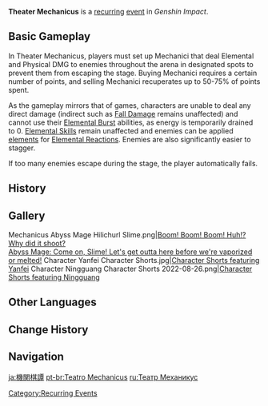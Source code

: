 '''Theater Mechanicus''' is a [[:Category:Recurring Events|recurring]] [[event]] in ''Genshin Impact''.

==Basic Gameplay==
In Theater Mechanicus, players must set up Mechanici that deal Elemental and Physical DMG to enemies throughout the arena in designated spots to prevent them from escaping the stage. Buying Mechanici requires a certain number of points, and selling Mechanici recuperates up to 50-75% of points spent.

As the gameplay mirrors that of {{w|tower defense}} games, characters are unable to deal any direct damage (indirect such as [[Fall Damage]] remains unaffected) and cannot use their [[Elemental Burst]] abilities, as energy is temporarily drained to 0. [[Elemental Skill]]s remain unaffected and enemies can be applied [[elements]] for [[Elemental Reactions]]. Enemies are also significantly easier to stagger.

If too many enemies escape during the stage, the player automatically fails.
<!--
==Upcoming Run==
{{Transclude|Theater Mechanicus/20XX-XX-XX|main=1}}
-->

==History==
{{Event History Table}}

==Gallery==
<gallery>
Mechanicus Abyss Mage Hilichurl Slime.png|[https://www.hoyolab.com/article/172200 Boom! Boom! Boom! Huh!? Why did it shoot?<br />Abyss Mage: Come on, Slime! Let's get outta here before we're vaporized or melted!]
Character Yanfei Character Shorts.jpg|[https://twitter.com/GenshinImpact/status/1420232549465477123 Character Shorts featuring Yanfei] <!--2021-07-28-->
Character Ningguang Character Shorts 2022-08-26.png|[https://twitter.com/GenshinImpact/status/1563013369719918592 Character Shorts featuring Ningguang] <!-- 2022-08-26 -->
</gallery>

==Other Languages==
{{Other Languages
|en      = Theater Mechanicus
|zhs     = 机关棋谭
|zhs_rm  = Jīguān Qítán
|zht     = 機關棋譚
|zht_rm  = Jīguān Qítán
|zh_tl   = Chess Tales of Mechanism
|zh_note = {{Lang|zh=棋谭|zh_rm=Qítán|mini=1}} may be a pun on {{Lang|zh=奇谭|zh_rm=Qítán|mini=1}} meaning "Curious Tales," often used in titles for works of fiction.
|ja      = 機関棋譚
|ja_rm   = Kikan Kitan{{Assumed}}
|ja_tl   = Engine Chess Talk
|ko      = 기관 디펜스
|ko_rm   = Gigwan Dipenseu
|ko_tl   = Engine Defense
|es      = Arena mecánica
|es_tl   = Mechanical Arena
|fr      = Théâtre mécanique
|fr_tl   = Mechanical Theater
|ru      = Театр Механикус
|ru_tl   = Theater Mechanicus
|th      = Theater Mechanicus
|vi      = Cờ Cơ Quan
|vi_tl   = 
|de      = Theater der Vorrichtungen
|de_tl   = Theater of Devices
|id      = Theater Mechanicus
|pt      = Teatro Mechanicus
|pt_tl   = Theater Mechanicus
|tr      = 
|tr_tl   = 
|it      = 
|it_tl   = 
}}

==Change History==
{{Change History|1.3}}

==Navigation==
{{Domain Navbox|Temporary}}

[[Category:Recurring Events]]

[[ja:機関棋譚]]
[[pt-br:Teatro Mechanicus]]
[[ru:Театр Механикус]]